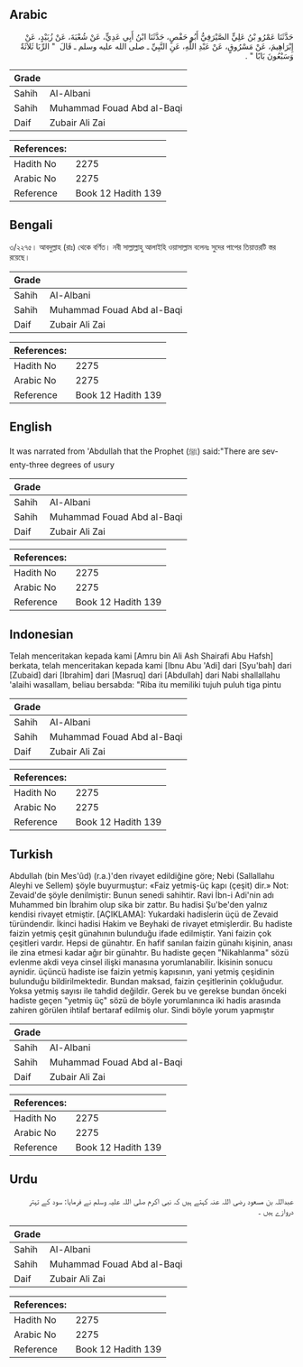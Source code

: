 ## Arabic


<div dir="rtl" lang="ar" style={{fontSize:'larger',backgroundColor:'#f8f9fa',padding:20}}>
حَدَّثَنَا عَمْرُو بْنُ عَلِيٍّ الصَّيْرَفِيُّ أَبُو حَفْصٍ، حَدَّثَنَا ابْنُ أَبِي عَدِيٍّ، عَنْ شُعْبَةَ، عَنْ زُبَيْدٍ، عَنْ إِبْرَاهِيمَ، عَنْ مَسْرُوقٍ، عَنْ عَبْدِ اللَّهِ، عَنِ النَّبِيِّ ـ صلى الله عليه وسلم ـ قَالَ ‏ "‏ الرِّبَا ثَلاَثَةٌ وَسَبْعُونَ بَابًا ‏"‏ ‏.‏
</div>
<div style={{backgroundColor:'#f8f9fa',padding:20, marginBottom: 10}}><table> <thead> <tr> <th>Grade</th> <th></th> </tr> </thead> <tbody> <tr><td>Sahih</td><td>Al-Albani</td></tr><tr><td>Sahih</td><td>Muhammad Fouad Abd al-Baqi</td></tr><tr><td>Daif</td><td>Zubair Ali Zai</td></tr></tbody></table><table> <thead> <tr> <th>References:</th> <th></th> </tr> </thead> <tbody><tr><td>Hadith No</td><td>2275</td></tr><tr><td>Arabic No</td><td>2275</td></tr><tr><td>Reference</td><td>Book 12 Hadith 139</td></tr></tbody></table></div>

## Bengali


<div dir="ltr" lang="bn" style={{fontSize:'larger',backgroundColor:'#f8f9fa',padding:20}}>
৩/২২৭৫। আবদুল্লাহ (রাঃ) থেকে বর্ণিত। নবী সাল্লাল্লাহু আলাইহি ওয়াসাল্লাম বলেনঃ সুদের পাপের তিয়াত্তরটি স্তর রয়েছে।
</div>
<div style={{backgroundColor:'#f8f9fa',padding:20, marginBottom: 10}}><table> <thead> <tr> <th>Grade</th> <th></th> </tr> </thead> <tbody> <tr><td>Sahih</td><td>Al-Albani</td></tr><tr><td>Sahih</td><td>Muhammad Fouad Abd al-Baqi</td></tr><tr><td>Daif</td><td>Zubair Ali Zai</td></tr></tbody></table><table> <thead> <tr> <th>References:</th> <th></th> </tr> </thead> <tbody><tr><td>Hadith No</td><td>2275</td></tr><tr><td>Arabic No</td><td>2275</td></tr><tr><td>Reference</td><td>Book 12 Hadith 139</td></tr></tbody></table></div>

## English


<div dir="ltr" lang="en" style={{fontSize:'larger',backgroundColor:'#f8f9fa',padding:20}}>
It was narrated from 'Abdullah that the Prophet (ﷺ) said:"There are seventy-three degrees of usury
</div>
<div style={{backgroundColor:'#f8f9fa',padding:20, marginBottom: 10}}><table> <thead> <tr> <th>Grade</th> <th></th> </tr> </thead> <tbody> <tr><td>Sahih</td><td>Al-Albani</td></tr><tr><td>Sahih</td><td>Muhammad Fouad Abd al-Baqi</td></tr><tr><td>Daif</td><td>Zubair Ali Zai</td></tr></tbody></table><table> <thead> <tr> <th>References:</th> <th></th> </tr> </thead> <tbody><tr><td>Hadith No</td><td>2275</td></tr><tr><td>Arabic No</td><td>2275</td></tr><tr><td>Reference</td><td>Book 12 Hadith 139</td></tr></tbody></table></div>

## Indonesian


<div dir="ltr" lang="id" style={{fontSize:'larger',backgroundColor:'#f8f9fa',padding:20}}>
Telah menceritakan kepada kami [Amru bin Ali Ash Shairafi Abu Hafsh] berkata, telah menceritakan kepada kami [Ibnu Abu 'Adi] dari [Syu'bah] dari [Zubaid] dari [Ibrahim] dari [Masruq] dari [Abdullah] dari Nabi shallallahu 'alaihi wasallam, beliau bersabda: "Riba itu memiliki tujuh puluh tiga pintu
</div>
<div style={{backgroundColor:'#f8f9fa',padding:20, marginBottom: 10}}><table> <thead> <tr> <th>Grade</th> <th></th> </tr> </thead> <tbody> <tr><td>Sahih</td><td>Al-Albani</td></tr><tr><td>Sahih</td><td>Muhammad Fouad Abd al-Baqi</td></tr><tr><td>Daif</td><td>Zubair Ali Zai</td></tr></tbody></table><table> <thead> <tr> <th>References:</th> <th></th> </tr> </thead> <tbody><tr><td>Hadith No</td><td>2275</td></tr><tr><td>Arabic No</td><td>2275</td></tr><tr><td>Reference</td><td>Book 12 Hadith 139</td></tr></tbody></table></div>

## Turkish


<div dir="ltr" lang="tr" style={{fontSize:'larger',backgroundColor:'#f8f9fa',padding:20}}>
Abdullah (bin Mes'ûd) (r.a.)'den rivayet edildiğine göre; Nebi (Sallallahu Aleyhi ve Sellem) şöyle buyurmuştur: «Faiz yetmiş-üç kapı (çeşit) dir.» Not: Zevaid'de şöyle denilmiştir: Bunun senedi sahihtir. Ravi İbn-i Adi'nin adı Muhammed bin İbrahim olup sika bir zattır. Bu hadisi Şu'be'den yalnız kendisi rivayet etmiştir. [AÇIKLAMA]: Yukardaki hadislerin üçü de Zevaid türündendir. İkinci hadisi Hakim ve Beyhaki de rivayet etmişlerdir. Bu hadiste faizin yetmiş çeşit günahının bulunduğu ifade edilmiştir. Yani faizin çok çeşitleri vardır. Hepsi de günahtır. En hafif sanılan faizin günahı kişinin, anası ile zina etmesi kadar ağır bir günahtır. Bu hadiste geçen "Nikahlanma" sözü evlenme akdi veya cinsel ilişki manasına yorumlanabilir. İkisinin sonucu aynidir. üçüncü hadiste ise faizin yetmiş kapısının, yani yetmiş çeşidinin bulunduğu bildirilmektedir. Bundan maksad, faizin çeşitlerinin çokluğudur. Yoksa yetmiş sayısı ile tahdid değildir. Gerek bu ve gerekse bundan önceki hadiste geçen "yetmiş üç" sözü de böyle yorumlanınca iki hadis arasında zahiren görülen ihtilaf bertaraf edilmiş olur. Sindi böyle yorum yapmıştır
</div>
<div style={{backgroundColor:'#f8f9fa',padding:20, marginBottom: 10}}><table> <thead> <tr> <th>Grade</th> <th></th> </tr> </thead> <tbody> <tr><td>Sahih</td><td>Al-Albani</td></tr><tr><td>Sahih</td><td>Muhammad Fouad Abd al-Baqi</td></tr><tr><td>Daif</td><td>Zubair Ali Zai</td></tr></tbody></table><table> <thead> <tr> <th>References:</th> <th></th> </tr> </thead> <tbody><tr><td>Hadith No</td><td>2275</td></tr><tr><td>Arabic No</td><td>2275</td></tr><tr><td>Reference</td><td>Book 12 Hadith 139</td></tr></tbody></table></div>

## Urdu


<div dir="rtl" lang="ur" style={{fontSize:'larger',backgroundColor:'#f8f9fa',padding:20}}>
عبداللہ بن مسعود رضی اللہ عنہ کہتے ہیں کہ نبی اکرم صلی اللہ علیہ وسلم نے فرمایا: سود کے تہتر دروازے ہیں ۔
</div>
<div style={{backgroundColor:'#f8f9fa',padding:20, marginBottom: 10}}><table> <thead> <tr> <th>Grade</th> <th></th> </tr> </thead> <tbody> <tr><td>Sahih</td><td>Al-Albani</td></tr><tr><td>Sahih</td><td>Muhammad Fouad Abd al-Baqi</td></tr><tr><td>Daif</td><td>Zubair Ali Zai</td></tr></tbody></table><table> <thead> <tr> <th>References:</th> <th></th> </tr> </thead> <tbody><tr><td>Hadith No</td><td>2275</td></tr><tr><td>Arabic No</td><td>2275</td></tr><tr><td>Reference</td><td>Book 12 Hadith 139</td></tr></tbody></table></div>